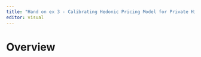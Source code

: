 ```yaml
---
title: "Hand on ex 3 - Calibrating Hedonic Pricing Model for Private Highrise Property with GWR Method"
editor: visual
---
```


# Overview 
